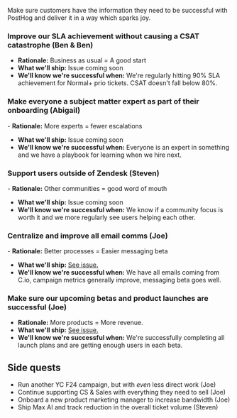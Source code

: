Make sure customers have the information they need to be successful with PostHog and deliver it in a way which sparks joy.

### Improve our SLA achievement without causing a CSAT catastrophe (Ben & Ben)
- **Rationale:** Business as usual = A good start
- **What we'll ship:** Issue coming soon
- **We'll know we're successful when:** We're regularly hitting 90% SLA achievement for Normal+ prio tickets. CSAT doesn't fall below 80%.

### Make everyone a subject matter expert as part of their onboarding (Abigail)
​​- **Rationale:** More experts = fewer escalations
- **What we'll ship:** Issue coming soon
- **We'll know we're successful when:** Everyone is an expert in something and we have a playbook for learning when we hire next.

### Support users outside of Zendesk (Steven)
​​- **Rationale:** Other communities = good word of mouth
- **What we'll ship:** Issue coming soon
- **We'll know we're successful when:** We know if a community focus is worth it and we more regularly see users helping each other. 

### Centralize and improve all email comms (Joe)
​​- **Rationale:** Better processes = Easier messaging beta
- **What we'll ship:** [See issue.](https://github.com/PostHog/meta/issues/243)
- **We'll know we're successful when:** We have all emails coming from C.io, campaign metrics generally improve, messaging beta goes well.

### Make sure our upcoming betas and product launches are successful (Joe)
- **Rationale:** More products = More revenue. 
- **What we'll ship:** [See issue.](https://github.com/PostHog/meta/issues/243)
- **We'll know we're successful when:** We're successfully completing all launch plans and are getting enough users in each beta. 

## Side quests
- Run another YC F24 campaign, but with _even_ less direct work (Joe)
- Continue supporting CS & Sales with everything they need to sell (Joe)
- Onboard a new product marketing manager to increase bandwidth (Joe)
- Ship Max AI and track reduction in the overall ticket volume (Steven)


